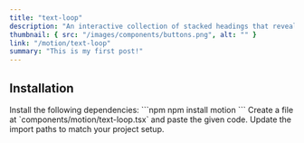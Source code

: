 ```yaml
---
title: "text-loop"
description: "An interactive collection of stacked headings that reveal individual content sections with a click."
thumbnail: { src: "/images/components/buttons.png", alt: "" }
link: "/motion/text-loop"
summary: "This is my first post!"
---
```


<ComponentPreview name="text-loop-demo" />

## Installation

<Steps>
<Step>
Install the following dependencies:
</Step>
```npm
npm install motion
```

<Step>
Create a file at `components/motion/text-loop.tsx` and paste the given code.  
</Step>

<CollapsibleSource name="text-loop" />

<Step>
Update the import paths to match your project setup.
</Step>

</Steps>